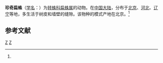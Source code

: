 {{Speciesbox
| genus = Plator
| species = insolens
| authority = (Simon, 1880)<ref name='id14292'>{{cite web| url =http://www.bioinfo.cn/db05/BjdwSpecies.php?action=view&id=14292| title =珍奇扁蛛| work =《中国动物物种编目数据库》| publisher =中国科学院微生物研究所| author =中国科学院动物研究所| accessdate =2009-04-28| deadurl =yes| archiveurl =https://web.archive.org/web/20160305080440/http://www.bioinfo.cn/db05/BjdwSpecies.php?action=view&id=14292| archivedate =2016-03-05}}</ref>
}}

'''珍奇扁蛛'''（[[学名|学名]]：{{lang|la|''Plator insolens''}}）为[[转蛛科|转蛛科]][[扁蛛属|扁蛛属]]的动物。在[[中国大陆|中国大陆]]，分布于[[北京|北京]]、[[河北|河北]]、[[辽宁|辽宁]]等地，多生活于树皮和墙壁的缝隙。该物种的模式产地在北京。<ref name='id14292'/>

== 参考文献 ==
{{reflist}}

{{taxonbar}}

[[Category:1880年描述的动物|Z]]
[[Category:扁蛛属|Z]]


{{蜘蛛小作品}}